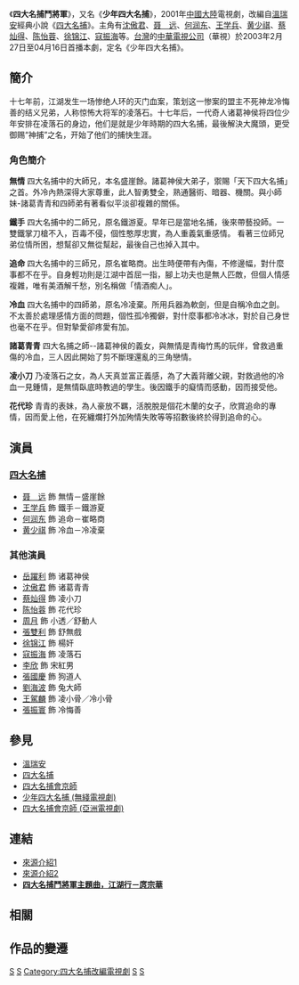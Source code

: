 {{noteTA
|1= zh-hans:四大名捕斗将军; zh-hant:四大名捕鬥將軍;
|G1=Communication
|G2=IT
}}
{{電視節目信息框
| 名稱 = 少年四大名捕斗将军
| 別名 = 少年四大名捕
| 台灣名稱 = 少年四大名捕
| 原創者 = 溫瑞安《四大名捕》
| 國家 = {{CHN}} 
| 製作年份 = 2003年
| 播出國家 = {{CHN}}<br>{{TWN}} 
| 開始 = 2003年
| 結束 = 2003年
| 電視台 = 广东花城视界文化传播有限公司、中華電視公司（華視）
| 監製 = 吴耀权
| 編導 = 吴耀权、刘海波
| 製作統籌 = 刘海波
| 助理編導 = 
| 編審 = 
| 編劇 = 
| 動作特技指導 = 陳偉滔
| 集數 = 40集
| 每集長 = 45分钟 
| 格式 = 彩色 
| 語言 = 普通话
| 字幕 = 中文
| 分類 = 中國大陸劇 武侠剧 古装剧 爱情剧 悬疑推理剧 
| 主演 = [[沈傲君|沈傲君]]、[[聂远|聂　远]]、[[何润东|何润东]]、[[王学兵|王学兵]]、[[黄少祺|黄少祺]]、[[蔡灿得|蔡灿得]]、[[陳怡蓉|陳怡蓉]]、[[徐锦江|徐锦江]]、[[寇振海|寇振海]] 
| 主題曲 = 江湖行
| 主唱 = [[庹宗華|庹宗華]]
| 片尾曲 = 今生有約
| 主唱2 = [[庹宗華|庹宗華]]
}}

《'''四大名捕鬥將軍'''》，又名《'''少年四大名捕'''》，2001年[[中國大陸|中國大陸]]電視劇，改編自[[溫瑞安|溫瑞安]]經典小說《[[四大名捕|四大名捕]]》。主角有[[沈傲君|沈傲君]]、[[聂远|聂　远]]、[[何润东|何润东]]、[[王学兵|王学兵]]、[[黄少祺|黄少祺]]、[[蔡灿得|蔡灿得]]、[[陈怡蓉|陈怡蓉]]、[[徐锦江|徐锦江]]、[[寇振海|寇振海]]等。[[台灣|台灣]]的[[中華電視公司|中華電視公司]]（華視）於2003年2月27日至04月16日首播本劇，定名《少年四大名捕》。

==簡介==
十七年前，江湖发生一场惨绝人环的灭门血案，策划这一惨案的盟主不死神龙冷悔善的结义兄弟，人称惊怖大将军的凌落石。十七年后，一代奇人诸葛神侯将四位少年安排在凌落石的身边，他们是就是少年時期的四大名捕，最後解決大魔頭，更受御赐“神捕”之名，开始了他们的捕快生涯。 
 
===角色簡介===

'''無情'''
四大名捕中的大師兄，本名盛崖餘。諸葛神侯大弟子，禦賜「天下四大名捕」之首。外冷內熱深得大家尊重，此人智勇雙全，熟通醫術、暗器、機關。與小師妹-諸葛青青和四師弟有著看似平淡卻複雜的關係。 

'''鐵手'''
四大名捕中的二師兄，原名鐵游夏。早年已是當地名捕，後來帶藝投師。一雙鐵掌刀槍不入，百毒不侵，個性憨厚忠實，為人重義氣重感情。
看著三位師兄弟位情所困，想幫卻又無從幫起，最後自己也掉入其中。

'''追命'''
四大名捕中的三師兄，原名崔略商。出生時便帶有內傷，不修邊幅，對什麼事都不在乎。自身輕功則是江湖中首屈一指，腳上功夫也是無人匹敵，但個人情感複雜，唯有美酒解千愁，別名稱做「情酒痴人」。 

'''冷血'''
四大名捕中的四師弟，原名冷凌棄。所用兵器為軟劍，但是自稱冷血之劍。不太善於處理感情方面的問題，個性孤冷獨僻，對什麼事都冷冰冰，對於自己身世也毫不在乎。但對摯愛卻疼愛有加。

'''諸葛青青'''
四大名捕之師--諸葛神侯的義女，與無情是青梅竹馬的玩伴，曾救過重傷的冷血，三人因此開始了剪不斷理還亂的三角戀情。

'''凌小刀'''
乃凌落石之女，為人天真並富正義感，為了大義背離父親，對救過他的冷血一見鍾情，是無情臥底時教過的學生。後因鐵手的癡情而感動，因而接受他。

'''花代珍'''
青青的表妹，為人豪放不羈，活脫脫是個花木蘭的女子，欣賞追命的專情，因而愛上他，在死纏爛打外加殉情失敗等等招數後終於得到追命的心。

==演員==
===[[四大名捕|四大名捕]]===
*[[聂远|聂　远]] 飾 無情－盛崖餘
*[[王学兵|王学兵]] 飾 鐵手－鐵游夏
*[[何润东|何润东]] 飾 追命－崔略商 
*[[黄少祺|黄少祺]] 飾 冷血－冷凌棄

===其他演員===
*[[岳躍利|岳躍利]] 飾 诸葛神侯
*[[沈傲君|沈傲君]] 飾 诸葛青青
*[[蔡灿得|蔡灿得]] 飾 凌小刀
*[[陈怡蓉|陈怡蓉]] 飾 花代珍 
*[[周月|周月]]  飾 小透／舒動人
*[[張雙利|張雙利]]  飾 舒無戲
*[[徐锦江|徐锦江]] 飾 楊奸
*[[寇振海|寇振海]] 飾 凌落石
*[[李欣|李欣]] 飾 宋紅男
*[[張國慶|張國慶]]  飾 狗道人
*[[劉海波|劉海波]]  飾 兔大師
*[[王駕麟|王駕麟]]  飾 凌小骨／冷小骨
*[[張振寰|張振寰]]  飾 冷悔善

==參見==
*[[溫瑞安|溫瑞安]] 
*[[四大名捕|四大名捕]]
*[[四大名捕會京師|四大名捕會京師]]
*[[少年四大名捕_(無綫電視劇)|少年四大名捕 (無綫電視劇)]]
*[[四大名捕會京師_(亞洲電視劇)|四大名捕會京師 (亞洲電視劇)]]

==連結==
* [http://video.enorth.com.cn/system/2003/03/14/000525790.shtml 來源介紹1]{{Wayback|url=http://video.enorth.com.cn/system/2003/03/14/000525790.shtml |date=20160304083610 }}
* [https://web.archive.org/web/20080317060929/http://e.jeboo.com/program/movie_detail.php?movieid=38753 來源介紹2]
* [http://www.youtube.com/watch?v=87KoiJsC_Q8 '''四大名捕鬥將軍主題曲，江湖行－庹宗華''']

==相關==

==作品的變遷==
{{電視節目的變遷
|電視台={{flagicon|Taiwan}}[[中華電視公司|中華電視公司]]
|播放檔次=[[八點劇場|八點劇場]] 
|節目名稱=四大名捕<br />（2003年2月27日 - 2003年4月15日）
|上一節目=[[倚天屠龍記_(2003年電視劇)|倚天屠龍記]]<br />（2002年12月25日 - 2003年2月27日）
|下一節目=[[美麗俏佳人|美麗俏佳人]]<br />（2003年4月16日 - 2004年5月16日）
}}

{{電視節目的變遷
|電視台={{flagicon|Taiwan}}[[華視|華視]]
|播放檔次=星期六至日10:00 - 12:00<br/>(5/3 10:00-11:00完結篇)
|節目名稱=四大名捕<br />（2014.02.16 - 2014.05.03)
|上一節目=[[至尊紅顏_(2003年電視劇)|武媚娘傳奇]]<br />（2013.11.30 - 2014.02.15）<br/>(11/30播出時間為11:00-12:00)
|下一節目=[[倚天屠龍記|倚天屠龍記]]<br />（2014.05.03 - 2014.)<br/>(5/3播出時間為11:00-12:00)
}}


{{華視八點檔}}
{{2003年中國大陸古裝/民初電視劇}}
[[Category:2003年中國電視劇集|S]]
[[Category:2003年台灣電視劇集|S]]
[[Category:四大名捕改編電視劇|Category:四大名捕改編電視劇]]
[[Category:華視外購電視劇|S]]
[[Category:臺灣海峽兩岸合拍電視劇|S]]